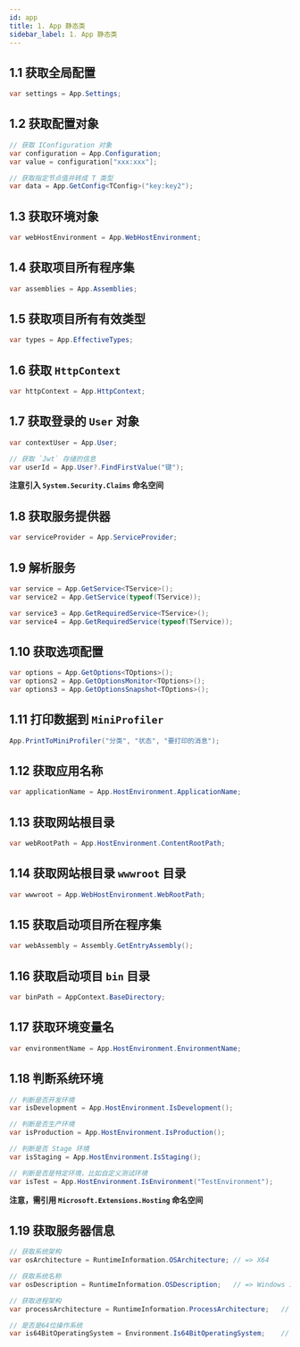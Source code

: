 ```yaml
---
id: app
title: 1. App 静态类
sidebar_label: 1. App 静态类
---
```


## 1.1 获取全局配置

```cs
var settings = App.Settings;
```

## 1.2 获取配置对象

```cs
// 获取 IConfiguration 对象
var configuration = App.Configuration;
var value = configuration["xxx:xxx"];

// 获取指定节点值并转成 T 类型
var data = App.GetConfig<TConfig>("key:key2");
```

## 1.3 获取环境对象

```cs
var webHostEnvironment = App.WebHostEnvironment;
```

## 1.4 获取项目所有程序集

```cs
var assemblies = App.Assemblies;
```

## 1.5 获取项目所有有效类型

```cs
var types = App.EffectiveTypes;
```

## 1.6 获取 `HttpContext`

```cs
var httpContext = App.HttpContext;
```

## 1.7 获取登录的 `User` 对象

```cs
var contextUser = App.User;

// 获取 `Jwt` 存储的信息
var userId = App.User?.FindFirstValue("键");
```

**注意引入 `System.Security.Claims` 命名空间**

## 1.8 获取服务提供器

```cs
var serviceProvider = App.ServiceProvider;
```

## 1.9 解析服务

```cs
var service = App.GetService<TService>();
var service2 = App.GetService(typeof(TService));

var service3 = App.GetRequiredService<TService>();
var service4 = App.GetRequiredService(typeof(TService));
```

## 1.10 获取选项配置

```cs
var options = App.GetOptions<TOptions>();
var options2 = App.GetOptionsMonitor<TOptions>();
var options3 = App.GetOptionsSnapshot<TOptions>();
```

## 1.11 打印数据到 `MiniProfiler`

```cs
App.PrintToMiniProfiler("分类", "状态", "要打印的消息");
```

## 1.12 获取应用名称

```cs
var applicationName = App.HostEnvironment.ApplicationName;
```

## 1.13 获取网站根目录

```cs
var webRootPath = App.HostEnvironment.ContentRootPath;
```

## 1.14 获取网站根目录 `wwwroot` 目录

```cs
var wwwroot = App.WebHostEnvironment.WebRootPath;
```

## 1.15 获取启动项目所在程序集

```cs
var webAssembly = Assembly.GetEntryAssembly();
```

## 1.16 获取启动项目 `bin` 目录

```cs
var binPath = AppContext.BaseDirectory;
```

## 1.17 获取环境变量名

```cs
var environmentName = App.HostEnvironment.EnvironmentName;
```

## 1.18 判断系统环境

```cs
// 判断是否开发环境
var isDevelopment = App.HostEnvironment.IsDevelopment();

// 判断是否生产环境
var isProduction = App.HostEnvironment.IsProduction();

// 判断是否 Stage 环境
var isStaging = App.HostEnvironment.IsStaging();

// 判断是否是特定环境，比如自定义测试环境
var isTest = App.HostEnvironment.IsEnvironment("TestEnvironment");
```

**注意，需引用 `Microsoft.Extensions.Hosting` 命名空间**

## 1.19 获取服务器信息

```cs
// 获取系统架构
var osArchitecture = RuntimeInformation.OSArchitecture; // => X64

// 获取系统名称
var osDescription = RuntimeInformation.OSDescription;   // => Windows 10 企业版

// 获取进程架构
var processArchitecture = RuntimeInformation.ProcessArchitecture;   // => X64

// 是否是64位操作系统
var is64BitOperatingSystem = Environment.Is64BitOperatingSystem;    // => True
```
